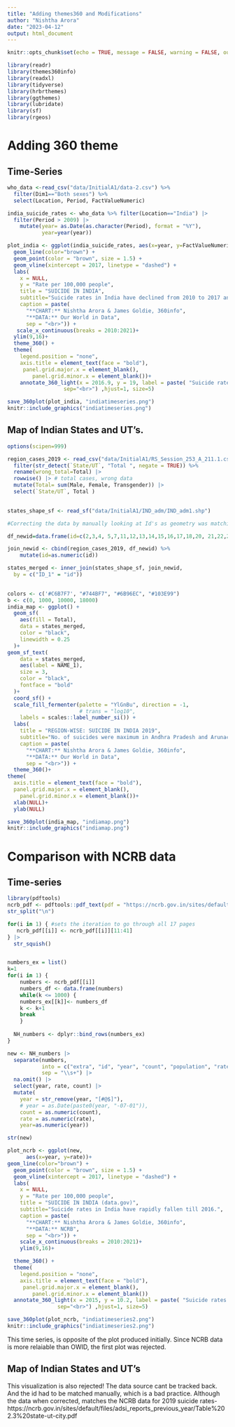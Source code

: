 ```yaml
---
title: "Adding themes360 and Modifications"
author: "Nishtha Arora"
date: "2023-04-12"
output: html_document
---
```


```r
knitr::opts_chunk$set(echo = TRUE, message = FALSE, warning = FALSE, out.width = "70%")
```

```r
library(readr)
library(themes360info)
library(readxl)
library(tidyverse)
library(hrbrthemes)
library(ggthemes)
library(lubridate)
library(sf)
library(rgeos)
```

# Adding 360 theme


## Time-Series




```r
who_data <-read_csv("data/InitialA1/data-2.csv") %>% 
  filter(Dim1=="Both sexes") %>% 
  select(Location, Period, FactValueNumeric)

india_suicide_rates <- who_data %>% filter(Location=="India") |> 
  filter(Period > 2009) |> 
    mutate(year= as.Date(as.character(Period), format = "%Y"),
           year=year(year))

plot_india <- ggplot(india_suicide_rates, aes(x=year, y=FactValueNumeric)) +
  geom_line(color="brown") +
  geom_point(color = "brown", size = 1.5) +
  geom_vline(xintercept = 2017, linetype = "dashed") +
  labs(
    x = NULL,
    y = "Rate per 100,000 people",
    title = "SUICIDE IN INDIA",
    subtitle="Suicide rates in India have declined from 2010 to 2017 and then a sudden hike is observed",
    caption = paste(
      "**CHART:** Nishtha Arora & James Goldie, 360info",
      "**DATA:** Our World in Data",
      sep = "<br>")) +
   scale_x_continuous(breaks = 2010:2021)+
  ylim(9,16)+
  theme_360() +
  theme(
    legend.position = "none",
    axis.title = element_text(face = "bold"),
     panel.grid.major.x = element_blank(),
        panel.grid.minor.x = element_blank())+
    annotate_360_light(x = 2016.9, y = 19, label = paste( "Suicide rates slightly increased", "after the introduction of the ", "Mental Healthcare Act in 2017.",
                  sep="<br>") ,hjust=1, size=5)

save_360plot(plot_india, "indiatimeseries.png")
knitr::include_graphics("indiatimeseries.png")
```

## Map of Indian States and UT's.

```r
options(scipen=999)

region_cases_2019 <- read_csv("data/InitialA1/RS_Session_253_A_211.1.csv") %>% 
  filter(str_detect(`State/UT`, "Total ", negate = TRUE)) %>% 
  rename(wrong_total=Total) |> 
  rowwise() |> # total cases, wrong data
  mutate(Total= sum(Male, Female, Transgender)) |> 
  select(`State/UT`, Total )

    
states_shape_sf <- read_sf("data/InitialA1/IND_adm/IND_adm1.shp") 

#Correcting the data by manually looking at Id's as geometry was matching with wrong id's.

df_newid=data.frame(id=c(2,3,4, 5,7,11,12,13,14,15,16,17,18,20, 21,22,23,24,25,26, 28,29,30, 31,32,33,34, 35,36, 1, 6, 8,9,10,19, 27))

join_newid <- cbind(region_cases_2019, df_newid) %>% 
    mutate(id=as.numeric(id))

states_merged <- inner_join(states_shape_sf, join_newid,
  by = c("ID_1" = "id"))
              
```

```r
colors <- c('#C6B7F7', "#744BF7", "#6B96EC", "#103E99")
b <- c(0, 1000, 10000, 18000)
india_map <- ggplot() +
  geom_sf(
    aes(fill = Total),
    data = states_merged,
    color = "black",
    linewidth = 0.25
  )+
geom_sf_text(
    data = states_merged,
    aes(label = NAME_1),
    size = 3,
    color = "black",
    fontface = "bold"
  )+
  coord_sf() +
  scale_fill_fermenter(palette = "YlGnBu", direction = -1, 
                       # trans = "log10",
    labels = scales::label_number_si()) +
  labs(
    title = "REGION-WISE: SUICIDE IN INDIA 2019",
    subtitle="No. of suicides were maximum in Andhra Pradesh and Arunachal Pradesh",
    caption = paste(
      "**CHART:** Nishtha Arora & James Goldie, 360info",
      "**DATA:** Our World in Data",
      sep = "<br>")) +
  theme_360()+
theme(
  axis.title = element_text(face = "bold"),
  panel.grid.major.x = element_blank(),
    panel.grid.minor.x = element_blank())+
  xlab(NULL)+
  ylab(NULL)

save_360plot(india_map, "indiamap.png")
knitr::include_graphics("indiamap.png")

```

# Comparison with NCRB data

## Time-series

```r
library(pdftools)
ncrb_pdf <- pdftools::pdf_text(pdf = "https://ncrb.gov.in/sites/default/files/adsi_reports_previous_year/Table%202.1.pdf") |> 
str_split("\n")
```

```r
for(i in 1) { #sets the iteration to go through all 17 pages
   ncrb_pdf[[i]] <- ncrb_pdf[[i]][11:41]
} |> 
  str_squish() 


numbers_ex = list()
k=1
for(i in 1) {
    numbers <- ncrb_pdf[[i]]
    numbers_df <- data.frame(numbers)
    while(k <= 1000) {
    numbers_ex[[k]]<- numbers_df
    k <- k+1
    break
    }
  
  NH_numbers <- dplyr::bind_rows(numbers_ex)
}


```

```r
new <- NH_numbers |>
  separate(numbers,
           into = c("extra", "id", "year", "count", "population", "rate"),
           sep = "\\s+") |>
  na.omit() |>
  select(year, rate, count) |>
  mutate(
    year = str_remove(year, "[#@$]"),
    # year = as.Date(paste0(year, "-07-01")),
    count = as.numeric(count),
    rate = as.numeric(rate),
    year=as.numeric(year))

str(new)

plot_ncrb <- ggplot(new,
      aes(x=year, y=rate))+
geom_line(color="brown") +
  geom_point(color = "brown", size = 1.5) +
  geom_vline(xintercept = 2017, linetype = "dashed") +
  labs(
    x = NULL,
    y = "Rate per 100,000 people",
    title = "SUICIDE IN INDIA (data.gov)",
    subtitle="Suicide rates in India have rapidly fallen till 2016.",
    caption = paste(
      "**CHART:** Nishtha Arora & James Goldie, 360info",
      "**DATA:** NCRB",
      sep = "<br>")) +
    scale_x_continuous(breaks = 2010:2021)+
    ylim(9,16)+

  theme_360() +
  theme(
    legend.position = "none",
    axis.title = element_text(face = "bold"),
     panel.grid.major.x = element_blank(),
        panel.grid.minor.x = element_blank())
  annotate_360_light(x = 2015, y = 10.2, label = paste( "Suicide rates have rapidly increased after 2017.",
                sep="<br>") ,hjust=1, size=5)

save_360plot(plot_ncrb, "indiatimeseries2.png")
knitr::include_graphics("indiatimeseries2.png")
```

This time series, is opposite of the plot produced initially. Since NCRB data is more relaiable than OWID, the first plot was rejected.


## Map of Indian States and UT's

This visualization is also rejected!
The data source cant be tracked back. And the id had to be matched manually, which is a bad practice.
Although the data when corrected, matches the NCRB data for 2019 suicide rates- https://ncrb.gov.in/sites/default/files/adsi_reports_previous_year/Table%202.3%20state-ut-city.pdf







